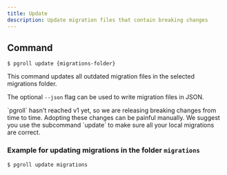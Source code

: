 ```yaml
---
title: Update
description: Update migration files that contain breaking changes
---
```


## Command

```
$ pgroll update {migrations-folder}
```

This command updates all outdated migration files in the selected migrations folder.

The optional `--json` flag can be used to write migration files in JSON.

<Warning>
`pgroll` hasn't reached v1 yet, so we are releasing breaking changes from time to time. Adopting these changes can be painful manually. We suggest you use the subcommand `update` to make sure all your local migrations are correct.
</Warning>

### Example for updating migrations in the folder `migrations`

```
$ pgroll update migrations
```
